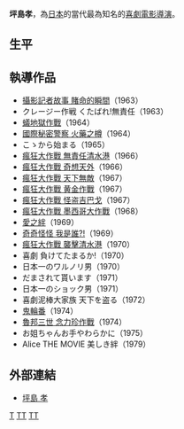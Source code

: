 {{Infobox entertainer
| type                    = 導演
| name                    = 坪島孝
| image                   = 
| imagesize               = 
| caption                 = 
| birthname               = 
| romanizedname           = Takashi Tsuboshima
| birthdate               = {{birth date|1928|4|13}}
| birthplace              = {{JPN}}[[廣島縣|廣島縣]][[廣島市|廣島市]]
| deathdate               = {{death date and age|2007|8|12|1928|4|13|mf=y}}
| deathplace              = 
| education               = 
| restingplace            = 
| restingplacecoordinates = 
| othername               = 
| occupation              = 
| yearsactive             = 1952年至2007年
| spouse                  = 
| partner                 = 
| children                = 
| parents                 = 
| influences              = 
| influenced              = 
| famousworks             = 
| website                 = 
| awards                  = 
}}

{{japanese|坪島 孝|つぼしま たかし|Takashi Tsuboshima}}

'''坪島孝'''{{BD|1928年|4月13日|2007年|8月12日|Takashi Tsuboshima}}，為[[日本|日本]]的當代最為知名的[[喜劇|喜劇]][[電影導演|電影導演]]。

== 生平 ==

== 執導作品 ==
* [[攝影記者故事_賭命的瞬間|攝影記者故事 賭命的瞬間]]（1963）
* クレージー作戦 くたばれ!無責任（1963）
* [[蟻地獄作戰|蟻地獄作戰]]（1964）
* [[國際秘密警察_火藥之樽|國際秘密警察 火藥之樽]]（1964）
* こゝから始まる（1965）
* [[瘋狂大作戰_無責任清水港|瘋狂大作戰 無責任清水港]]（1966）
* [[瘋狂大作戰_奇想天外|瘋狂大作戰 奇想天外]]（1966）
* [[瘋狂大作戰_天下無敵|瘋狂大作戰 天下無敵]]（1967）
* [[瘋狂大作戰_黄金作戰|瘋狂大作戰 黄金作戰]]（1967）
* [[瘋狂大作戰_怪盗吉巴戈|瘋狂大作戰 怪盗吉巴戈]]（1967）
* [[瘋狂大作戰_墨西哥大作戰|瘋狂大作戰 墨西哥大作戰]]（1968）
* [[愛之絆|愛之絆]]（1969）
* [[奇奇怪怪_我是誰?!|奇奇怪怪 我是誰?!]]（1969）
* [[瘋狂大作戰_襲擊清水港|瘋狂大作戰 襲擊清水港]]（1970）
* 喜劇 負けてたまるか!（1970）
* 日本一のワルノリ男（1970）
* だまされて貰います（1971）
* 日本一のショック男（1971）
* 喜劇泥棒大家族 天下を盗る（1972）
* [[鬼輪番|鬼輪番]]（1974）
* [[魯邦三世_念力珍作戰|魯邦三世 念力珍作戰]]（1974）
* お姐ちゃんお手やわらかに（1975）
* Alice THE MOVIE 美しき絆（1979）

==外部連結==
*{{ja}}[http://ja.wikipedia.org/wiki/%E5%9D%AA%E5%B3%B6%E5%AD%9D 坪島 孝]{{Wayback|url=http://ja.wikipedia.org/wiki/%E5%9D%AA%E5%B3%B6%E5%AD%9D |date=20130213064415 }}

[[Category:日本電影導演|T]]
[[Category:日本導演|TT]]
[[Category:東寶導演|TT]]
